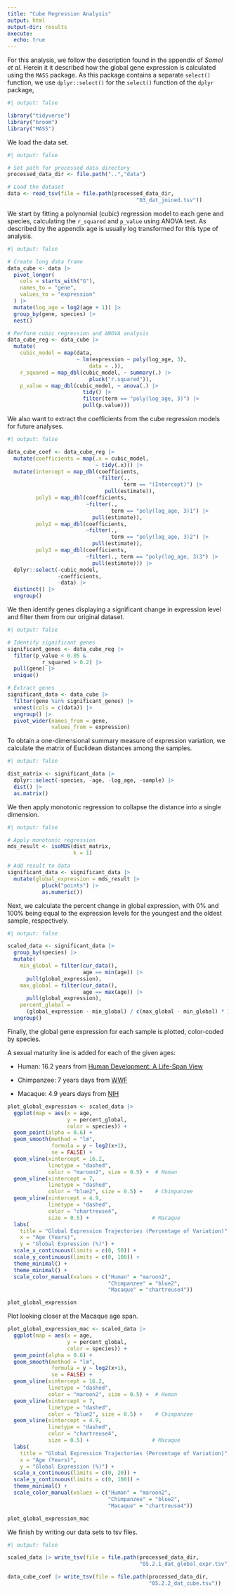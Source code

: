 ```yaml
---
title: "Cube Regression Analysis"
output: html
output-dir: results
execute:
  echo: true
---
```


For this analysis, we follow the description found in the appendix of *Somel et al*. Herein it it described how the global gene expression is calculated using the `MASS` package. As this package contains a separate `select()` function, we use `dplyr::select()` for the `select()` function of the `dplyr` package,

```r
#| output: false

library("tidyverse")
library("broom")
library("MASS")
```

We load the data set.

```r
#| output: false

# Set path for processed data directory
processed_data_dir <- file.path("..","data")

# Load the dataset
data <- read_tsv(file = file.path(processed_data_dir,
                                         "03_dat_joined.tsv"))
```

We start by fitting a polynomial (cubic) regression model to each gene and species, calculating the `r_squared` and `p_value` using ANOVA test. As described by the appendix age is usually log transformed for this type of analysis.

```r
#| output: false

# Create long data frame
data_cube <- data |>
  pivot_longer(
    cols = starts_with("G"),
    names_to = "gene",
    values_to = "expression"
  ) |>
  mutate(log_age = log2(age + 1)) |>
  group_by(gene, species) |>
  nest()

# Perform cubic regression and ANOVA analysis
data_cube_reg <- data_cube |>
  mutate(
    cubic_model = map(data,
                      ~ lm(expression ~ poly(log_age, 3),
                          data = .)),
    r_squared = map_dbl(cubic_model, ~ summary(.) |>
                          pluck("r.squared")),
    p_value = map_dbl(cubic_model, ~ anova(.) |>
                        tidy() |> 
                        filter(term == "poly(log_age, 3)") |> 
                        pull(p.value)))
```

We also want to extract the coefficients from the cube regression models for future analyses.

```r
#| output: false

data_cube_coef <- data_cube_reg |>
  mutate(coefficients = map(.x = cubic_model,
                            ~ tidy(.x))) |>
  mutate(intercept = map_dbl(coefficients,
                             ~filter(.,
                                     term == "(Intercept)") |>
                               pull(estimate)),
         poly1 = map_dbl(coefficients,
                         ~filter(.,
                                 term == "poly(log_age, 3)1") |>
                           pull(estimate)),
         poly2 = map_dbl(coefficients,
                         ~filter(.,
                                 term == "poly(log_age, 3)2") |>
                           pull(estimate)),
         poly3 = map_dbl(coefficients,
                         ~filter(., term == "poly(log_age, 3)3") |>
                           pull(estimate))) |>
  dplyr::select(-cubic_model,
                -coefficients,
                -data) |>
  distinct() |>
  ungroup()

```

We then identify genes displaying a significant change in expression level and filter them from our original dataset.

```r
#| output: false

# Identify significant genes
significant_genes <- data_cube_reg |> 
  filter(p_value < 0.05 &
           r_squared > 0.2) |> 
  pull(gene) |> 
  unique()

# Extract genes
significant_data <- data_cube |> 
  filter(gene %in% significant_genes) |> 
  unnest(cols = c(data)) |>
  ungroup() |>
  pivot_wider(names_from = gene,
              values_from = expression)

```

To obtain a one-dimensional summary measure of expression variation, we calculate the matrix of Euclidean distances among the samples.

```r
#| output: false

dist_matrix <- significant_data |>
  dplyr::select(-species, -age, -log_age, -sample) |>
  dist() |>
  as.matrix()
```

We then apply monotonic regression to collapse the distance into a single dimension.

```r
#| output: false

# Apply monotonic regression
mds_result <- isoMDS(dist_matrix,
                     k = 1)

# Add result to data
significant_data <- significant_data |> 
  mutate(global_expression = mds_result |>
           pluck("points") |>
           as.numeric())
```

Next, we calculate the percent change in global expression, with 0% and 100% being equal to the expression levels for the youngest and the oldest sample, respectively.

```r
#| output: false

scaled_data <- significant_data |> 
  group_by(species) |> 
  mutate(
    min_global = filter(cur_data(),
                        age == min(age)) |>
      pull(global_expression),
    max_global = filter(cur_data(),
                        age == max(age)) |>
      pull(global_expression),
    percent_global =
      (global_expression - min_global) / c(max_global - min_global) * 100) |>
  ungroup()
```

Finally, the global gene expression for each sample is plotted, color-coded by species.

A sexual maturity line is added for each of the given ages:

-   Human: 16.2 years from [Human Development: A Life-Span View](https://books.google.dk/books?id=E-n5E7oyCgoC&pg=PA296&redir_esc=y)

-   Chimpanzee: 7 years days from [WWF](https://wwf.panda.org/discover/knowledge_hub/endangered_species/great_apes/chimpanzees/#:~:text=Although%20chimpanzees%20reach%20sexual%20maturity,until%20they%20are%20over%2060.)

-   Macaque: 4.9 years days from [NIH](https://pmc.ncbi.nlm.nih.gov/articles/PMC10092073/#:~:text=Cynomolgus%20macaque%20sexual%20maturation%20is,for%20CMs%20based%20on%20different)

```r
plot_global_expression <- scaled_data |> 
  ggplot(map = aes(x = age,
                   y = percent_global,
                   color = species)) +
  geom_point(alpha = 0.6) +
  geom_smooth(method = "lm",
              formula = y ~ log2(x+1),
              se = FALSE) +
  geom_vline(xintercept = 16.2,
             linetype = "dashed",
             color = "maroon2", size = 0.5) +  # Human
  geom_vline(xintercept = 7,
             linetype = "dashed",
             color = "blue2", size = 0.5) +    # Chimpanzee
  geom_vline(xintercept = 4.9,
             linetype = "dashed",
             color = "chartreuse4",
             size = 0.5) +                    # Macaque
  labs(
    title = "Global Expression Trajectories (Percentage of Variation)",
    x = "Age (Years)",
    y = "Global Expression (%)") +
  scale_x_continuous(limits = c(0, 50)) +
  scale_y_continuous(limits = c(0, 100)) +
  theme_minimal() +
  theme_minimal() +
  scale_color_manual(values = c("Human" = "maroon2",
                                "Chimpanzee" = "blue2",
                                "Macaque" = "chartreuse4"))

plot_global_expression
```

Plot looking closer at the Macaque age span.

```r
plot_global_expression_mac <- scaled_data |> 
  ggplot(map = aes(x = age,
                   y = percent_global,
                   color = species)) +
  geom_point(alpha = 0.6) +
  geom_smooth(method = "lm",
              formula = y ~ log2(x+1),
              se = FALSE) +
  geom_vline(xintercept = 16.2,
             linetype = "dashed",
             color = "maroon2", size = 0.5) +  # Human
  geom_vline(xintercept = 7,
             linetype = "dashed",
             color = "blue2", size = 0.5) +    # Chimpanzee
  geom_vline(xintercept = 4.9,
             linetype = "dashed",
             color = "chartreuse4",
             size = 0.5) +                    # Macaque
  labs(
    title = "Global Expression Trajectories (Percentage of Variation)",
    x = "Age (Years)",
    y = "Global Expression (%)") +
  scale_x_continuous(limits = c(0, 20)) +
  scale_y_continuous(limits = c(0, 100)) +
  theme_minimal() +
  scale_color_manual(values = c("Human" = "maroon2",
                                "Chimpanzee" = "blue2",
                                "Macaque" = "chartreuse4"))

plot_global_expression_mac
```

We finish by writing our data sets to tsv files.

```r
#| output: false

scaled_data |> write_tsv(file = file.path(processed_data_dir,
                                          "05.2.1_dat_global_expr.tsv"))

data_cube_coef |> write_tsv(file = file.path(processed_data_dir,
                                             "05.2.2_dat_cube.tsv"))
```
